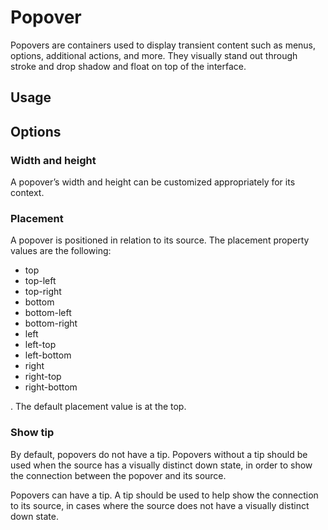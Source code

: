 


<Meta title="Components/Containers/Popover" of={PopoverStories} />

# Popover

Popovers are containers used to display transient content such as menus, options, additional actions, and more. They visually stand out through stroke and drop shadow and float on top of the interface.

<MainView />

## Usage

<Canvas of={PopoverStories.Default} sourceState="shown" />

## Options

### Width and height

A popover’s width and height can be customized appropriately for its
context.

<OptionsView />

<Canvas of={PopoverStories.WidthHeight} sourceState="shown" />

### Placement

A popover is positioned in relation to its source. The placement
property values are the following:

- top
- top-left
- top-right
- bottom
- bottom-left
- bottom-right
- left
- left-top
- left-bottom
- right
- right-top
- right-bottom

. The default placement value is at the top.

<PlacementView />

<Canvas of={PopoverStories.Placement} sourceState="shown" />

### Show tip

By default, popovers do not have a tip. Popovers without a tip should
be used when the source has a visually distinct down state, in order
to show the connection between the popover and its source.

Popovers can have a tip. A tip should be used to help show the
connection to its source, in cases where the source does not have a
visually distinct down state.

<ShowTipView />

<Canvas of={PopoverStories.ShowTip} sourceState="shown" />
